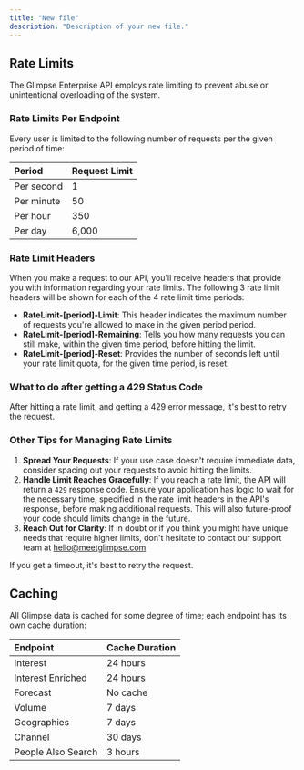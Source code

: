 ```yaml
---
title: "New file"
description: "Description of your new file."
---
```


## **Rate Limits**

The Glimpse Enterprise API employs rate limiting to prevent abuse or unintentional overloading of the system.

### Rate Limits Per Endpoint

Every user is limited to the following number of requests per the given period of time:

| Period     | Request Limit |
| :--------- | :------------ |
| Per second | 1             |
| Per minute | 50            |
| Per hour   | 350           |
| Per day    | 6,000         |

### Rate Limit Headers

When you make a request to our API, you'll receive headers that provide you with information regarding your rate limits. The following 3 rate limit headers will be shown for each of the 4 rate limit time periods:

- **RateLimit-[period]-Limit**: This header indicates the maximum number of requests you're allowed to make in the given period period.
- **RateLimit-[period]-Remaining**: Tells you how many requests you can still make, within the given time period, before hitting the limit.
- **RateLimit-[period]-Reset**: Provides the number of seconds left until your rate limit quota, for the given time period, is reset.

### What to do after getting a 429 Status Code

After hitting a rate limit, and getting a 429 error message, it's best to retry the request.

### **Other Tips for Managing Rate Limits**

1. **Spread Your Requests**: If your use case doesn't require immediate data, consider spacing out your requests to avoid hitting the limits.
2. **Handle Limit Reaches Gracefully**: If you reach a rate limit, the API will return a `429` response code. Ensure your application has logic to wait for the necessary time, specified in the rate limit headers in the API's response, before making additional requests. This will also future-proof your code should limits change in the future.
3. **Reach Out for Clarity**: If in doubt or if you think you might have unique needs that require higher limits, don't hesitate to contact our support team at [hello@meetglimpse.com](mailto:hello@meetglimpse.com)

If you get a timeout, it's best to retry the request.

## **Caching**

All Glimpse data is cached for some degree of time; each endpoint has its own cache duration:

| Endpoint           | Cache Duration |
| :----------------- | :------------- |
| Interest           | 24 hours       |
| Interest Enriched  | 24 hours       |
| Forecast           | No cache       |
| Volume             | 7 days         |
| Geographies        | 7 days         |
| Channel            | 30 days        |
| People Also Search | 3 hours        |